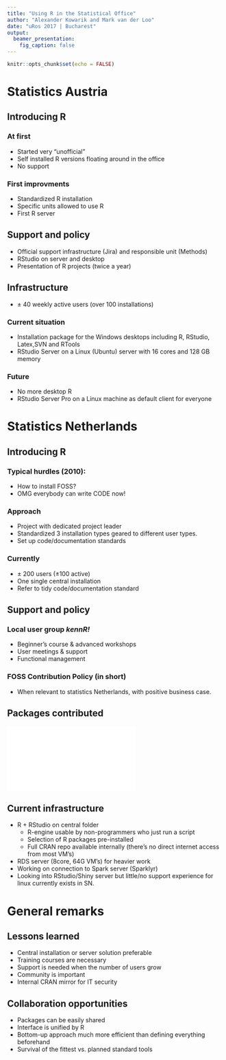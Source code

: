 ```yaml
---
title: "Using R in the Statistical Office"
author: "Alexander Kowarik and Mark van der Loo"
date: "uRos 2017 | Bucharest"
output: 
  beamer_presentation:
    fig_caption: false
---
```


```r
knitr::opts_chunk$set(echo = FALSE)
```

# Statistics Austria

## Introducing R

### At first
- Started very "unofficial"
- Self installed R versions floating around in the office
- No support

### First improvments
- Standardized R installation
- Specific units allowed to use R
- First R server


## Support and policy

- Official support infrastructure (Jira) and responsible unit (Methods)
- RStudio on server and desktop
- Presentation of R projects (twice a year)

## Infrastructure

- $\pm$ 40 weekly active users (over 100 installations)

### Current situation
- Installation package for the Windows desktops including R, RStudio, Latex,SVN and RTools
- RStudio Server on a Linux (Ubuntu) server with 16 cores and 128 GB memory

### Future
- No more desktop R
- RStudio Server Pro on a Linux machine as default client for everyone

# Statistics Netherlands

## Introducing R


### Typical hurdles (2010):

- How to install FOSS? 
- OMG everybody can write CODE now!

### Approach

- Project with dedicated project leader
- Standardized 3 installation types geared to different user types.
- Set up code/documentation standards

### Currently

- $\pm$ 200 users ($\pm 100$ active)
- One single central installation
- Refer to tidy code/documentation standard

## Support and policy

### Local user group _kennR!_

- Beginner's course & advanced workshops
- User meetings & support
- Functional management

### FOSS Contribution Policy (in short)

- When relevant to statistics Netherlands, with positive business case.

## Packages contributed

![](fig/wordcloud.pdf)


## Current infrastructure

- R + RStudio on central folder
    - R-engine usable by non-programmers who just run a script
    - Selection of R packages pre-installed
    - Full CRAN repo available internally (there's no direct internet access from most VM's)
- RDS server (8core, 64G VM's) for heavier work
- Working on connection to Spark server (Sparklyr)
- Looking into RStudio/Shiny server but little/no support experience for
linux currently exists in SN.

# General remarks

## Lessons learned
- Central installation or server solution preferable
- Training courses are necessary
- Support is needed when the number of users grow
- Community is important
- Internal CRAN mirror for IT security


## Collaboration opportunities

- Packages can be easily shared
- Interface is unified by R
- Bottom-up approach much more efficient than defining everything beforehand
- Survival of the fittest vs. planned standard tools 


